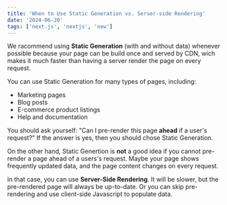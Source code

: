 ```yaml
---
title: 'When to Use Static Generation vs. Server-side Rendering'
date: '2024-06-20'
tags: ['next.js', 'nextjs', 'new']
---
```


We racommend using **Static Generation** (with and without data) whenever possible because your page can be build once and served by CDN, wich makes it much faster than having a server render the page on every request.

You can use Static Generation for many types of pages, including:

- Marketing pages
- Blog posts
- E-commerce product listings
- Help and documentation

You should ask yourself: "Can I pre-render this page **ahead** if a user's request?" If the answer is yes, then you should chose Static Generation.

On the other hand, Static Genertion is **not** a good idea if you cannot pre-render a page ahead of a users's request. Maybe your page shows frequently updated data, and the page content changes on every request.

In that case, you can use **Server-Side Rendering**. It will be slower, but the pre-rendered page will always be up-to-date. Or you can skip pre-rendering and use client-side Javascript to populate data.
